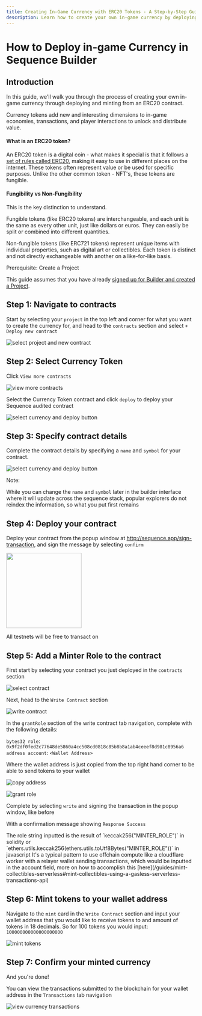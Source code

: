 ```yaml
---
title: Creating In-Game Currency with ERC20 Tokens - A Step-by-Step Guide
description: Learn how to create your own in-game currency by deploying and minting from an ERC20 contract. Understand the difference between fungible and non-fungible tokens.
---
```



# How to Deploy in-game Currency in Sequence Builder

## Introduction

In this guide, we'll walk you through the process of creating your own in-game currency through deploying and minting from an ERC20 contract.

Currency tokens add new and interesting dimensions to in-game economies, transactions, and player interactions to unlock and distribute value.

#### What is an ERC20 token?

An ERC20 token is a digital coin - what makes it special is that it follows a [set of rules called ERC20](https://ethereum.org/en/developers/docs/standards/tokens/erc-20/), making it easy to use in different places on the internet. These tokens often represent value or be used for specific purposes. Unlike the other common token - NFT's, these tokens are fungible.

#### Fungibility vs Non-Fungibility

This is the key distinction to understand.

Fungible tokens (like ERC20 tokens) are interchangeable, and each unit is the same as every other unit, just like dollars or euros. They can easily be split or combined into different quantities.

Non-fungible tokens (like ERC721 tokens) represent unique items with individual properties, such as digital art or collectibles. Each token is distinct and not directly exchangeable with another on a like-for-like basis.

<Callout type="warning">
Prerequisite: Create a Project

This guide assumes that you have already [signed up for Builder and created a Project](/solutions/builder/getting-started).

</Callout>

## Step 1: Navigate to contracts

Start by selecting your `project` in the top left and corner for what you want to create the currency for, and head to the `contracts` section and select `+ Deploy new contract`

![select project and new contract](/img/collectibles/select_project_new_contract.png)

## Step 2: Select Currency Token

Click `View more contracts`

![view more contracts](/img/collectibles/view_more_contracts.png)

Select the Currency Token contract and click `deploy` to deploy your Sequence audited contract

![select currency and deploy button](/img/collectibles/select_currency_deploy.png)

## Step 3: Specify contract details

Complete the contract details by specifying a `name` and `symbol` for your contract. 

![select currency and deploy button](/img/collectibles/currency_contract_details.png)

<Callout type="danger">

Note:

While you can change the `name` and `symbol` later in the builder interface where it will update across the sequence stack, popular explorers do not reindex the information, so what you put first remains

</Callout>

## Step 4: Deploy your contract

Deploy your contract from the popup window at http://sequence.app/sign-transaction, and sign the message by selecting `confirm`

<img src="/img/collectibles/sign_deploy_transaction.png" width="200" />

<Callout type="info">

All testnets will be free to transact on

</Callout>

## Step 5: Add a Minter Role to the contract

First start by selecting your contract you just deployed in the `contracts` section

![select contract](/img/collectibles/select_contract.png)

Next, head to the `Write Contract` section

![write contract](/img/collectibles/select_write_contract.png)

In the `grantRole` section of the write contract tab navigation, complete with the following details:

`bytes32 role`: `0x9f2df0fed2c77648de5860a4cc508cd0818c85b8b8a1ab4ceeef8d981c8956a6`
`address account`: `<Wallet Address>`

Where the wallet address is just copied from the top right hand corner to be able to send tokens to your wallet

![copy address](/img/collectibles/copy_address.png)

![grant role](/img/collectibles/grant_role.png)

Complete by selecting `write` and signing the transaction in the popup window, like before

With a confirmation message showing `Response Success`

<Callout type="info">
  The role string inputted is the result of `keccak256("MINTER_ROLE")` in
  solidity or `ethers.utils.keccak256(ethers.utils.toUtf8Bytes("MINTER_ROLE"))`
  in javascript

</Callout>
<Callout type="tip">
  It's a typical pattern to use offchain compute like a cloudflare worker with a relayer wallet sending transactions, which would be inputted in the account field, more on how to accomplish this [here](/guides/mint-collectibles-serverless#mint-collectibles-using-a-gasless-serverless-transactions-api)
</Callout>

## Step 6: Mint tokens to your wallet address

Navigate to the `mint` card in the `Write Contract` section and input your wallet address that you would like to receive tokens to and amount of tokens in 18 decimals. So for 100 tokens you would input: `100000000000000000000`

![mint tokens](/img/collectibles/mint_currency.png)

## Step 7: Confirm your minted currency

And you're done!

You can view the transactions submitted to the blockchain for your wallet address in the `Transactions` tab navigation

![view currency transactions](/img/collectibles/view_currency_transactions.png)
